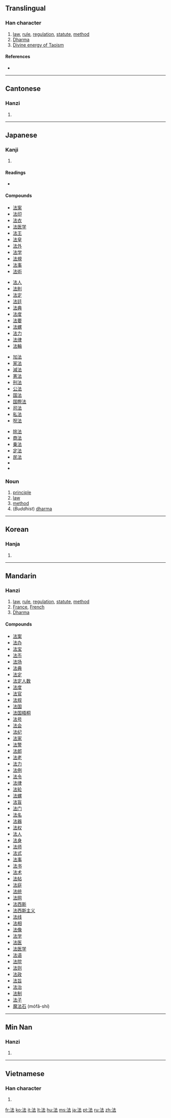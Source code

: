 {{also|灋}}
==Translingual==

===Han character===
{{Han char|rn=85|rad=水|as=05|sn=8|four=3413<sub>1</sub>|canj=水土戈 (EGI)|ids=⿰[[氵]][[去]]}}

# [[law]], [[rule]], [[regulation]], [[statute]], [[method]]
# [[Dharma]]
# [[Divine energy of Taoism]]

====References====
* {{Han ref|kx=0616.110|dkj=17290|dj=1010.020|hdz=31579.040|uh=6CD5|ud=27861|bh=AA6B|bd=43627}}

----

==Cantonese==

===Hanzi===
{{yue-hanzi|jyut=|y=faat3}}

# {{defn|Cantonese|sort=水05}}

----

==Japanese==

===Kanji===
{{ja-kanji|grade=4|rs=水05}}

# {{defn|Japanese}}

====Readings====
* {{ja-readings|on=[[ほう]] (hō), [[はっ]] (hat), [[ほっ]] (hot)|kun=[[のり]] (nori), [[おきて]] (okite), [[のっとる]] (nottoru)}}

====Compounds====
{{top4}}
* [[法案]]
* [[法印]]
* [[法衣]]
* [[法医学]]
* [[法王]]
* [[法皇]]
* [[法外]]
* [[法学]]
* [[法規]]
* [[法事]]
* [[法術]]
{{mid4}}
* [[法人]]
* [[法則]]
* [[法定]]
* [[法廷]]
* [[法典]]
* [[法度]]
* [[法要]]
* [[法螺]]
* [[法力]]
* [[法律]]
* [[法輪]]
{{mid4}}
* [[加法]]
* [[家法]]
* [[減法]]
* [[憲法]]
* [[刑法]]
* [[公法]]
* [[国法]]
* [[国際法]]
* [[司法]]
* [[私法]]
* [[呪法]]
{{mid4}}
* [[除法]]
* [[商法]]
* [[乗法]]
* [[定法]]
* [[民法]]
* {{term|魔法||magic|tr=まほう, mahō|sc=Jpan|lang=ja}}
* {{term|教法||teaching methods|tr=きょうほう, kyōhō|sc=Jpan|lang=ja}}
{{bottom}}

===Noun===
{{ja-noun|k|hira=ほう|rom=hō}}

# [[principle]]
# [[law]]
# [[method]]
# (''Buddhist'') [[dharma]]

----

==Korean==

===Hanja===
{{ko-hanja|hangeul=[[법]]|eumhun=|rv=beop|mr=pŏp|y=pep}}

# {{defn|Korean|sort=水05}}

----

==Mandarin==

===Hanzi===
{{cmn-hanzi|pin=[[fǎ]] ([[fa3]]), [[liǔ]] ([[liu3]]), [[máo]] ([[mao2]])|wg=fa<sup>3</sup>, liu<sup>3</sup>, mao<sup>2</sup>}}

# [[law]], [[rule]], [[regulation]], [[statute]], [[method]]
# [[France]], [[French]]
# [[Dharma]]

====Compounds====
* [[法案]]
* [[法办]]
* [[法宝]]
* [[法币]]
* [[法场]]
* [[法典]]
* [[法定]]
* [[法定人数]]
* [[法度]]
* [[法官]]
* [[法规]]
* [[法国]]
* [[法国梧桐]]
* [[法号]]
* [[法会]]
* [[法纪]]
* [[法家]]
* [[法警]]
* [[法郎]]
* [[法老]]
* [[法力]]
* [[法例]]
* [[法令]]
* [[法律]]
* [[法轮]]
* [[法螺]]
* [[法盲]]
* [[法门]]
* [[法名]]
* [[法器]]
* [[法权]]
* [[法人]]
* [[法身]]
* [[法师]]
* [[法式]]
* [[法事]]
* [[法书]]
* [[法术]]
* [[法帖]]
* [[法庭]]
* [[法统]]
* [[法网]]
* [[法西斯]]
* [[法西斯主义]]
* [[法线]]
* [[法相]]
* [[法像]]
* [[法学]]
* [[法医]]
* [[法医学]]
* [[法语]]
* [[法院]]
* [[法则]]
* [[法政]]
* [[法旨]]
* [[法治]]
* [[法制]]
* [[法子]]
* [[魔法石]] (mófǎ-shí)

----

==Min Nan==

===Hanzi===
{{nan-hanzi|poj=hoat}}

# {{defn|Min Nan}}

----

==Vietnamese==

===Han character===
{{vi-hantu|[[pháp]], [[phấp]], [[phép]], [[phăm]], [[phắp]]|rs=水05}}

# {{defn|Vietnamese|sort=水05}}

[[fr:法]]
[[ko:法]]
[[it:法]]
[[lt:法]]
[[hu:法]]
[[ms:法]]
[[ja:法]]
[[pt:法]]
[[ru:法]]
[[zh:法]]